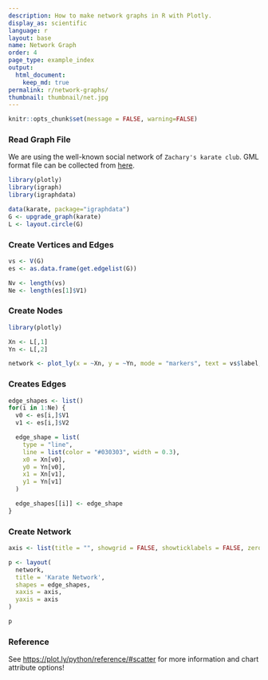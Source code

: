 ```yaml
---
description: How to make network graphs in R with Plotly.
display_as: scientific
language: r
layout: base
name: Network Graph
order: 4
page_type: example_index
output:
  html_document:
    keep_md: true
permalink: r/network-graphs/
thumbnail: thumbnail/net.jpg
---
```


```r
knitr::opts_chunk$set(message = FALSE, warning=FALSE)
```
### Read Graph File
We are using the well-known social network of `Zachary's karate club`. GML format file can be collected from [here](https://gist.github.com/pravj/9168fe52823c1702a07b).

```r
library(plotly)
library(igraph)
library(igraphdata)

data(karate, package="igraphdata")
G <- upgrade_graph(karate)
L <- layout.circle(G)
```

### Create Vertices and Edges
```r
vs <- V(G)
es <- as.data.frame(get.edgelist(G))

Nv <- length(vs)
Ne <- length(es[1]$V1)
```

### Create Nodes
```r
library(plotly)

Xn <- L[,1]
Yn <- L[,2]

network <- plot_ly(x = ~Xn, y = ~Yn, mode = "markers", text = vs$label, hoverinfo = "text")
```

### Creates Edges
```r
edge_shapes <- list()
for(i in 1:Ne) {
  v0 <- es[i,]$V1
  v1 <- es[i,]$V2

  edge_shape = list(
    type = "line",
    line = list(color = "#030303", width = 0.3),
    x0 = Xn[v0],
    y0 = Yn[v0],
    x1 = Xn[v1],
    y1 = Yn[v1]
  )

  edge_shapes[[i]] <- edge_shape
}
```

### Create Network
```r
axis <- list(title = "", showgrid = FALSE, showticklabels = FALSE, zeroline = FALSE)

p <- layout(
  network,
  title = 'Karate Network',
  shapes = edge_shapes,
  xaxis = axis,
  yaxis = axis
)

p
```

### Reference
See [https://plot.ly/python/reference/#scatter](https://plot.ly/python/reference/#scatter) for more information and chart attribute options!